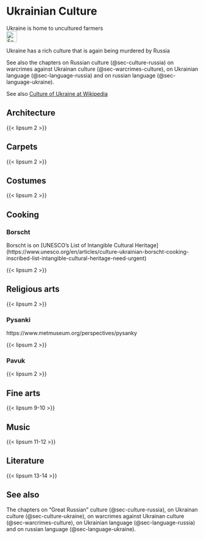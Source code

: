 # Ukrainian Culture {#sec-culture-ukraine}

::: {.callout-caution title="Myth"}
Ukraine is home to uncultured farmers
[<br>![Search for topic in EUvsDisinfo](../all_common_img/EUvsDisinfo_400x240.jpg){height=2em}](https://euvsdisinfo.eu/disinformation-cases/?text=Culture+Ukraine&sort=relevance)
:::

::: {.callout-tip title="Truth"}
Ukraine has a rich culture that is again being murdered by Russia
:::

See also the chapters on Russian culture (@sec-culture-russia) on warcrimes against Ukrainan culture (@sec-warcrimes-culture), on Ukrainian language (@sec-language-russia) and on russian language (@sec-language-ukraine).




See also [Culture of Ukraine at Wikipedia](https://en.wikipedia.org/wiki/Culture_of_Ukraine)

## Architecture

{{< lipsum 2 >}}

## Carpets

{{< lipsum 2 >}}

## Costumes

{{< lipsum 2 >}}

## Cooking

### Borscht

Borscht is on [UNESCO’s List of Intangible Cultural Heritage]
(https://www.unesco.org/en/articles/culture-ukrainian-borscht-cooking-inscribed-list-intangible-cultural-heritage-need-urgent)

{{< lipsum 2 >}}

## Religious arts

{{< lipsum 2 >}}

### Pysanki

https://www.metmuseum.org/perspectives/pysanky

{{< lipsum 2 >}}

### Pavuk

{{< lipsum 2 >}}

## Fine arts

{{< lipsum 9-10 >}}

## Music

{{< lipsum 11-12 >}}

## Literature

{{< lipsum 13-14 >}}




## See also

The chapters on "Great Russian" culture (@sec-culture-russia), on Ukrainan culture (@sec-culture-ukraine), on warcrimes against Ukrainan culture (@sec-warcrimes-culture), on Ukrainian language (@sec-language-russia) and on russian language (@sec-language-ukraine).
